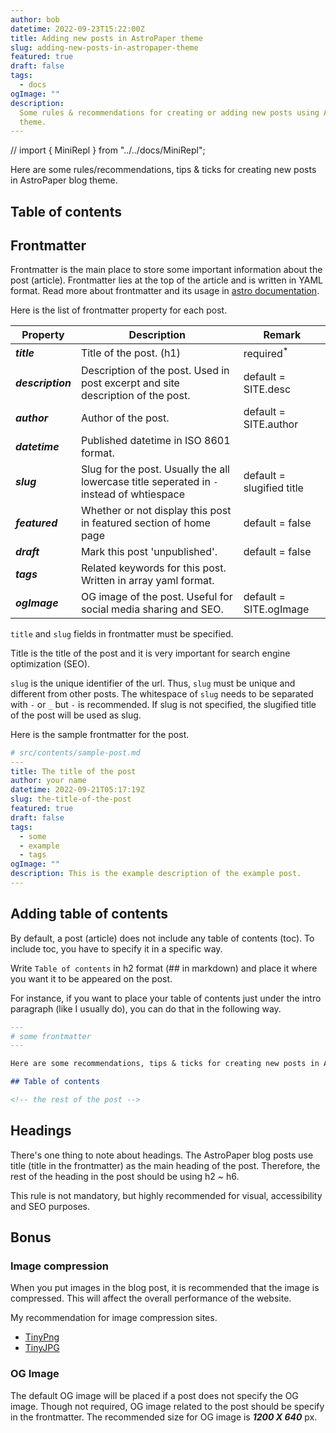 ```yaml
---
author: bob
datetime: 2022-09-23T15:22:00Z
title: Adding new posts in AstroPaper theme
slug: adding-new-posts-in-astropaper-theme
featured: true
draft: false
tags:
  - docs
ogImage: ""
description:
  Some rules & recommendations for creating or adding new posts using AstroPaper
  theme.
---
```


// import { MiniRepl } from "../../docs/MiniRepl";

Here are some rules/recommendations, tips & ticks for creating new posts in AstroPaper blog theme.

## Table of contents

## Frontmatter

Frontmatter is the main place to store some important information about the post (article). Frontmatter lies at the top of the article and is written in YAML format. Read more about frontmatter and its usage in [astro documentation](https://docs.astro.build/en/guides/markdown-content/).

Here is the list of frontmatter property for each post.

| Property          | Description                                                                               | Remark                    |
| ----------------- | ----------------------------------------------------------------------------------------- | ------------------------- |
| **_title_**       | Title of the post. (h1)                                                                   | required<sup>\*</sup>     |
| **_description_** | Description of the post. Used in post excerpt and site description of the post.           | default = SITE.desc       |
| **_author_**      | Author of the post.                                                                       | default = SITE.author     |
| **_datetime_**    | Published datetime in ISO 8601 format.                                                    |                           |
| **_slug_**        | Slug for the post. Usually the all lowercase title seperated in `-` instead of whtiespace | default = slugified title |
| **_featured_**    | Whether or not display this post in featured section of home page                         | default = false           |
| **_draft_**       | Mark this post 'unpublished'.                                                             | default = false           |
| **_tags_**        | Related keywords for this post. Written in array yaml format.                             |                           |
| **_ogImage_**     | OG image of the post. Useful for social media sharing and SEO.                            | default = SITE.ogImage    |

`title` and `slug` fields in frontmatter must be specified.

Title is the title of the post and it is very important for search engine optimization (SEO).

`slug` is the unique identifier of the url. Thus, `slug` must be unique and different from other posts. The whitespace of `slug` needs to be separated with `-` or `_` but `-` is recommended. If slug is not specified, the slugified title of the post will be used as slug.

Here is the sample frontmatter for the post.

```yaml
# src/contents/sample-post.md
---
title: The title of the post
author: your name
datetime: 2022-09-21T05:17:19Z
slug: the-title-of-the-post
featured: true
draft: false
tags:
  - some
  - example
  - tags
ogImage: ""
description: This is the example description of the example post.
---
```

## Adding table of contents

By default, a post (article) does not include any table of contents (toc). To include toc, you have to specify it in a specific way.

Write `Table of contents` in h2 format (## in markdown) and place it where you want it to be appeared on the post.

For instance, if you want to place your table of contents just under the intro paragraph (like I usually do), you can do that in the following way.

```md
---
# some frontmatter
---

Here are some recommendations, tips & ticks for creating new posts in AstroPaper blog theme.

## Table of contents

<!-- the rest of the post -->
```

## Headings

There's one thing to note about headings. The AstroPaper blog posts use title (title in the frontmatter) as the main heading of the post. Therefore, the rest of the heading in the post should be using h2 \~ h6.

This rule is not mandatory, but highly recommended for visual, accessibility and SEO purposes.

## Bonus

### Image compression

When you put images in the blog post, it is recommended that the image is compressed. This will affect the overall performance of the website.

My recommendation for image compression sites.

- [TinyPng](https://tinypng.com/)
- [TinyJPG](https://tinyjpg.com/)

### OG Image

The default OG image will be placed if a post does not specify the OG image. Though not required, OG image related to the post should be specify in the frontmatter. The recommended size for OG image is **_1200 X 640_** px.
